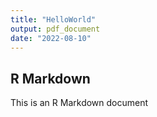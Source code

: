 ```yaml
---
title: "HelloWorld"
output: pdf_document
date: "2022-08-10"
---
```


## R Markdown

This is an R Markdown document